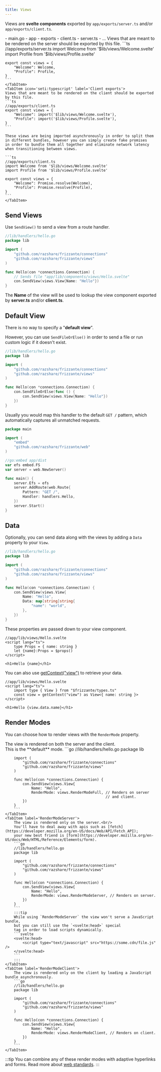 ```yaml
---
title: Views
---
```



Views are **svelte components** exported by 
`app/exports/server.ts` and/or `app/exports/client.ts`.

<FileTree>
    - main.go
    - app
        - exports
            - client.ts
            - server.ts
            - ...
</FileTree>

<Tabs>
    <TabItem icon='seti:typescript' label='Server exports'>
    Views that are meant to be rendered on the server should be exported by this file.
    ```ts
    //app/exports/server.ts
    import Welcome from '$lib/views/Welcome.svelte'
    import Profile from '$lib/views/Profile.svelte'

    export const views = {
        "Welcome": Welcome,
        "Profile": Profile,
    }
    ```
    </TabItem>
    <TabItem icon='seti:typescript' label='Client exports'>
    Views that are meant to be rendered on the client should be exported by this file.
    ```ts
    //app/exports/client.ts
    export const views = {
        "Welcome": import('$lib/views/Welcome.svelte'),
        "Profile": import('$lib/views/Profile.svelte'),
    }
    ```
    
    These views are being imported asynchronously in order to split them 
    in different bundles, however you can simply create fake promises
    in order to bundle them all together and eliminate network latency
    when transitioning between views.
    
    ```ts
    //app/exports/client.ts
    import Welcome from '$lib/views/Welcome.svelte'
    import Profile from '$lib/views/Profile.svelte'

    export const views = {
        "Welcome": Promise.resolve(Welcome),
        "Profile": Promise.resolve(Profile),
    }
    ```
    </TabItem>
</Tabs>

## Send Views

Use `SendView()` to send a view from a route handler.

```go
//lib/handlers/hello.go
package lib

import (
    "github.com/razshare/frizzante/connections"
    "github.com/razshare/frizzante/views"
)

func Hello(con *connections.Connection) {
    // Sends file "app/lib/components/views/Hello.svelte"
    con.SendView(views.View{Name: "Hello"}) 
}
```

The **Name** of the view will be used to lookup the view component exported by **server.ts** and/or **client.ts**.

## Default View

There is no way to specify a "**default view**".

However, you can use `SendFileOrElse()` in order to send a file or run custom logic if it doesn't exist.

```go
//lib/handlers/hello.go
package lib

import (
    "github.com/razshare/frizzante/connections"
    "github.com/razshare/frizzante/views"
)

func Hello(con *connections.Connection) {
    con.SendFileOrElse(func () {
        con.SendView(views.View{Name: "Hello"})
    })
}
```

Usually you would map this handler to the default `GET /` pattern, which automatically captures
all unmatched requests.

```go
package main

import (
    "embed"
    "github.com/razshare/frizzante/web"
)

//go:embed app/dist
var efs embed.FS
var server = web.NewServer()

func main() {
    server.Efs = efs
    server.AddRoute(web.Route{
        Pattern: "GET /", 
        Handler: handlers.Hello,
    })
    server.Start()
}
```

## Data

Optionally, you can send data along with the views by adding a `Data` property to your `View`.

```go
//lib/handlers/hello.go
package lib

import (
    "github.com/razshare/frizzante/connections"
    "github.com/razshare/frizzante/views"
)

func Hello(con *connections.Connection) {
    con.SendView(views.View{ 
        Name: "Hello",
        Data: map[string]string{
            "name": "world",
        },
    }) 
}
```

These properties are passed down to your view component.

```svelte
//app/lib/views/Hello.svelte
<script lang="ts">
    type Props = { name: string }
    let {name}:Props = $props()
</script>

<h1>Hello {name}</h1>
```

You can also use [getContext("view")](https://svelte.dev/docs/svelte/context) to retrieve your data.

```svelte
//app/lib/views/Hello.svelte
<script lang="ts">
    import type { View } from "$frizzante/types.ts"
    const view = getContext("view") as View<{ name: string }>
</script>

<h1>Hello {view.data.name}</h1>
```

## Render Modes

You can choose how to render views with the `RenderMode` property.

<Tabs>
    <TabItem label='RenderModeFull'>
        The view is rendered on both the server and the client.<br/>
        This is the **default** mode.
        ```go
        //lib/handlers/hello.go
        package lib

        import (
            "github.com/razshare/frizzante/connections"
            "github.com/razshare/frizzante/views"
        )

        func Hello(con *connections.Connection) {
            con.SendView(views.View{
                Name: "Hello",
                RenderMode: views.RenderModeFull, // Renders on server 
                                                  // and client.
            })
        }
        ```
    </TabItem>
    <TabItem label='RenderModeServer'>
        The view is rendered only on the server.<br/>
        You'll have to deal away with apis such as [fetch](https://developer.mozilla.org/en-US/docs/Web/API/Fetch_API); 
        your new best friend is [form](https://developer.mozilla.org/en-US/docs/Web/HTML/Reference/Elements/form).
        ```go
        //lib/handlers/hello.go
        package lib

        import (
            "github.com/razshare/frizzante/connections"
            "github.com/razshare/frizzante/views"
        )

        func Hello(con *connections.Connection) {
            con.SendView(views.View{
                Name: "Hello",
                RenderMode: views.RenderModeServer, // Renders on server.
            })
        }
        ```
        :::tip
        While using `RenderModeServer` the view won't serve a JavaScript bundle,
        but you can still use the `<svelte:head>` special
        tag in order to load scripts dynamically.
        ```svelte
        <svelte:head>
            <script type="text/javascript" src="https://some.cdn/file.js" />
        </svelte:head>
        ```
        :::
    </TabItem>
    <TabItem label='RenderModeClient'>
        The view is rendered only on the client by loading a JavaScript bundle asynchronously.
        ```go
        //lib/handlers/hello.go
        package lib

        import (
            "github.com/razshare/frizzante/connections"
            "github.com/razshare/frizzante/views"
        )

        func Hello(con *connections.Connection) {
            con.SendView(views.View{
                Name: "Hello",
                RenderMode: views.RenderModeClient, // Renders on client.
            })
        }
        ```
    </TabItem>
</Tabs>

:::tip
You can combine any of these render modes with adaptive hyperlinks and forms.
Read more about [web standards](../web-standards).
:::
